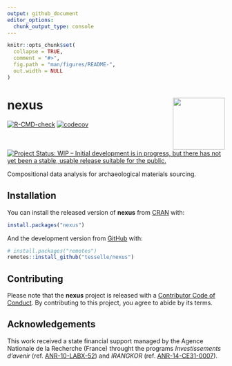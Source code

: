 ```yaml
---
output: github_document
editor_options: 
  chunk_output_type: console
---
```


<!-- README.md is generated from README.Rmd. Please edit that file -->

```r
knitr::opts_chunk$set(
  collapse = TRUE,
  comment = "#>",
  fig.path = "man/figures/README-",
  out.width = NULL
)
```

# nexus <img width=120px src="man/figures/logo.png" align="right" />

<!-- badges: start -->
[![R-CMD-check](https://github.com/tesselle/nexus/workflows/R-CMD-check/badge.svg)](https://github.com/tesselle/nexus/actions)
[![codecov](https://codecov.io/gh/tesselle/nexus/branch/master/graph/badge.svg)](https://codecov.io/gh/tesselle/nexus)

[![Project Status: WIP – Initial development is in progress, but there has not yet been a stable, usable release suitable for the public.](https://www.repostatus.org/badges/latest/wip.svg)](https://www.repostatus.org/#wip)
<!-- badges: end -->

Compositional data analysis for archaeological materials sourcing.

## Installation

You can install the released version of **nexus** from [CRAN](https://CRAN.R-project.org) with:

```r
install.packages("nexus")
```

And the development version from [GitHub](https://github.com/) with:

```r
# install.packages("remotes")
remotes::install_github("tesselle/nexus")
```

## Contributing
Please note that the **nexus** project is released with a [Contributor Code of Conduct](https://github.com/tesselle/nexus/blob/master/.github/CODE_OF_CONDUCT.md). By contributing to this project, you agree to abide by its terms.

## Acknowledgements
This work received a state financial support managed by the Agence Nationale de la Recherche (France) throught the programs *Investissements d'avenir* (ref. [ANR-10-LABX-52](https://lascarbx.labex.u-bordeaux.fr)) and *IRANGKOR* (ref. [ANR-14-CE31-0007](https://anr.fr/Project-ANR-14-CE31-0007)).
